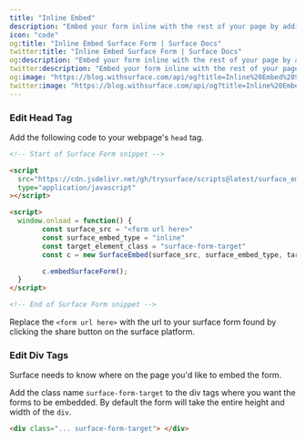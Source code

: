 ```yaml
---
title: "Inline Embed"
description: "Embed your form inline with the rest of your page by adding scripts to your head tag and class names to the div elements where you want to embed your script"
icon: "code"
og:title: "Inline Embed Surface Form | Surface Docs"
twitter:title: "Inline Embed Surface Form | Surface Docs"
og:description: "Embed your form inline with the rest of your page by adding scripts to your head tag and class names to the div elements where you want to embed your script"
twitter:description: "Embed your form inline with the rest of your page by adding scripts to your head tag and class names to the div elements where you want to embed your script"
og:image: "https://blog.withsurface.com/api/og?title=Inline%20Embed%20Surface%20Form"
twitter:image: "https://blog.withsurface.com/api/og?title=Inline%20Embed%20Surface%20Form"
---
```


### Edit Head Tag

Add the following code to your webpage's `head` tag.

```HTML
<!-- Start of Surface Form snippet -->

<script
  src="https://cdn.jsdelivr.net/gh/trysurface/scripts@latest/surface_embed_v1.js"
  type="application/javascript"
></script>

<script>
  window.onload = function() {
		const surface_src = "<form url here>"
		const surface_embed_type = "inline"
		const target_element_class = "surface-form-target"
		const c = new SurfaceEmbed(surface_src, surface_embed_type, target_element_class)

		c.embedSurfaceForm();
  }
</script>

<!-- End of Surface Form snippet -->
```

Replace the `<form url here>` with the url to your surface form found by clicking the share button on the surface platform.

### Edit Div Tags

Surface needs to know where on the page you'd like to embed the form.

Add the class name `surface-form-target` to the div tags where you want the forms to be embedded. By default the form will take the entire height and width of the `div`.

```HTML
<div class="... surface-form-target"> </div>
```

